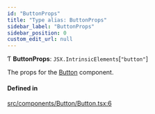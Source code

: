```yaml
---
id: "ButtonProps"
title: "Type alias: ButtonProps"
sidebar_label: "ButtonProps"
sidebar_position: 0
custom_edit_url: null
---
```


Ƭ **ButtonProps**: `JSX.IntrinsicElements`[``"button"``]

The props for the [Button](/api/functions/Button.md) component.

#### Defined in

[src/components/Button/Button.tsx:6](https://github.com/gpbl/react-day-picker/blob/433a4d1e8/src/components/Button/Button.tsx#L6)
